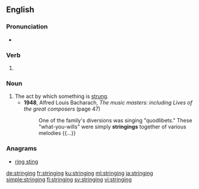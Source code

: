 ==English==

===Pronunciation===
* {{rhymes|ɪŋɪŋ|lang=en}}

===Verb===
{{head|en|present participle}}

# {{present participle of|string|lang=en}}

===Noun===
{{en-noun}}

# The act by which something is [[string|strung]].
#* '''1948''', Alfred Louis Bacharach, ''The music masters: including Lives of the great composers'' (page 47)
#*: One of the family's diversions was singing "quodlibets." These "what-you-wills" were simply '''stringings''' together of various melodies {{...}}

===Anagrams===
* [[ring sting#English|ring sting]]

[[de:stringing]]
[[fr:stringing]]
[[ku:stringing]]
[[ml:stringing]]
[[ja:stringing]]
[[simple:stringing]]
[[fi:stringing]]
[[sv:stringing]]
[[vi:stringing]]